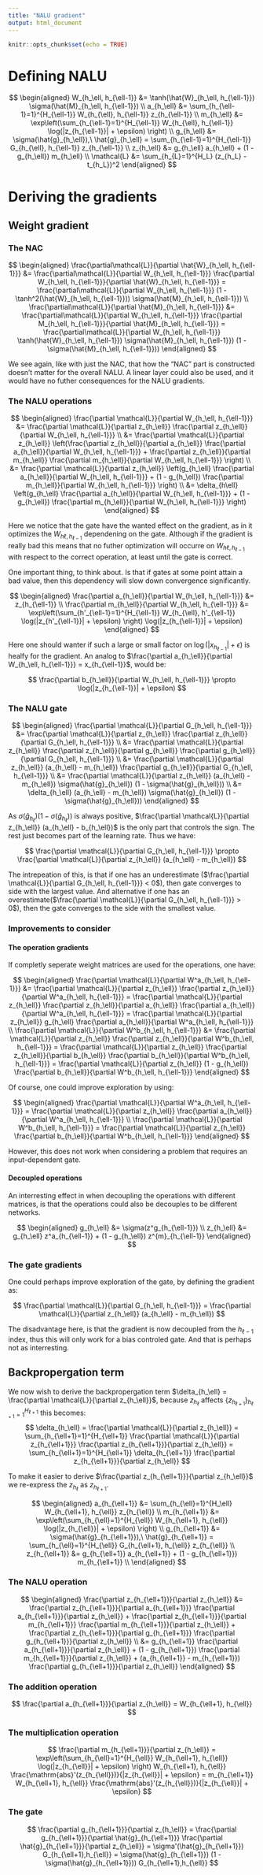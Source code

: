 ```yaml
---
title: "NALU gradient"
output: html_document
---
```


```r
knitr::opts_chunk$set(echo = TRUE)
```

# Defining NALU

$$
\begin{aligned}
W_{h_\ell, h_{\ell-1}} &= \tanh(\hat{W}_{h_\ell, h_{\ell-1}}) \sigma(\hat{M}_{h_\ell, h_{\ell-1}}) \\
a_{h_\ell} &= \sum_{h_{\ell-1}=1}^{H_{\ell-1}} W_{h_{\ell}, h_{\ell-1}} z_{h_{\ell-1}} \\
m_{h_\ell} &= \exp\left(\sum_{h_{\ell-1}=1}^{H_{\ell-1}} W_{h_{\ell}, h_{\ell-1}} \log(|z_{h_{\ell-1}}| + \epsilon) \right) \\
g_{h_\ell} &= \sigma(\hat{g}_{h_\ell}),\ \hat{g}_{h_\ell} = \sum_{h_{\ell-1}=1}^{H_{\ell-1}} G_{h_{\ell}, h_{\ell-1}} z_{h_{\ell-1}} \\
z_{h_\ell} &= g_{h_\ell} a_{h_\ell} + (1 - g_{h_\ell}) m_{h_\ell} \\
\mathcal{L} &= \sum_{h_{L}=1}^{H_L} (z_{h_L} - t_{h_L})^2
\end{aligned}
$$

# Deriving the gradients

## Weight gradient

### The NAC

$$
\begin{aligned}
\frac{\partial\mathcal{L}}{\partial \hat{W}_{h_\ell, h_{\ell-1}}} &= \frac{\partial\mathcal{L}}{\partial W_{h_\ell, h_{\ell-1}}} \frac{\partial W_{h_\ell, h_{\ell-1}}}{\partial \hat{W}_{h_\ell, h_{\ell-1}}} = \frac{\partial\mathcal{L}}{\partial W_{h_\ell, h_{\ell-1}}} (1 - \tanh^2(\hat{W}_{h_\ell, h_{\ell-1}})) \sigma(\hat{M}_{h_\ell, h_{\ell-1}}) \\
\frac{\partial\mathcal{L}}{\partial \hat{M}_{h_\ell, h_{\ell-1}}} &= \frac{\partial\mathcal{L}}{\partial W_{h_\ell, h_{\ell-1}}} \frac{\partial M_{h_\ell, h_{\ell-1}}}{\partial \hat{M}_{h_\ell, h_{\ell-1}}} = \frac{\partial\mathcal{L}}{\partial W_{h_\ell, h_{\ell-1}}} \tanh(\hat{W}_{h_\ell, h_{\ell-1}}) \sigma(\hat{M}_{h_\ell, h_{\ell-1}}) (1 - \sigma(\hat{M}_{h_\ell, h_{\ell-1}}))
\end{aligned}
$$

We see again, like with just the NAC, that how the "NAC" part is constructed doesn't matter for the overall NALU. A linear layer could also be used, and it would have no futher consequences for the NALU gradients.

### The NALU operations

$$
\begin{aligned}
\frac{\partial \mathcal{L}}{\partial W_{h_\ell, h_{\ell-1}}}
&= \frac{\partial \mathcal{L}}{\partial z_{h_\ell}} \frac{\partial z_{h_\ell}}{\partial W_{h_\ell, h_{\ell-1}}} \\
&= \frac{\partial \mathcal{L}}{\partial z_{h_\ell}} \left(\frac{\partial z_{h_\ell}}{\partial a_{h_\ell}} \frac{\partial a_{h_\ell}}{\partial W_{h_\ell, h_{\ell-1}}} + \frac{\partial z_{h_\ell}}{\partial m_{h_\ell}} \frac{\partial m_{h_\ell}}{\partial W_{h_\ell, h_{\ell-1}}} \right) \\
&= \frac{\partial \mathcal{L}}{\partial z_{h_\ell}} \left(g_{h_\ell} \frac{\partial a_{h_\ell}}{\partial W_{h_\ell, h_{\ell-1}}} + (1 - g_{h_\ell}) \frac{\partial m_{h_\ell}}{\partial W_{h_\ell, h_{\ell-1}}} \right) \\
&= \delta_{h\ell} \left(g_{h_\ell} \frac{\partial a_{h_\ell}}{\partial W_{h_\ell, h_{\ell-1}}} + (1 - g_{h_\ell}) \frac{\partial m_{h_\ell}}{\partial W_{h_\ell, h_{\ell-1}}} \right)
\end{aligned}
$$

Here we notice that the gate have the wanted effect on the gradient, as in it optimizes the $W_{h\ell, h_{\ell-1}}$ dependening on the gate. Although if the gradient is really bad this means that no futher optimization will occurre on $W_{h\ell, h_{\ell-1}}$ with respect to the correct operation, at least until the gate is correct.

One important thing, to think about. Is that if gates at some point attain a bad value, then this dependency will slow down convergence significantly.

$$
\begin{aligned}
\frac{\partial a_{h_\ell}}{\partial W_{h_\ell, h_{\ell-1}}} &= z_{h_{\ell-1}} \\
\frac{\partial m_{h_\ell}}{\partial W_{h_\ell, h_{\ell-1}}} &= \exp\left(\sum_{h'_{\ell-1}=1}^{H_{\ell-1}} W_{h_{\ell}, h'_{\ell-1}} \log(|z_{h'_{\ell-1}}| + \epsilon) \right) \log(|z_{h_{\ell-1}}| + \epsilon)
\end{aligned}
$$

Here one should wanter if such a large or small factor on $\log(|x_{h_{\ell-1}}| + \epsilon)$ is healfy for the gradient. An analog to $\frac{\partial a_{h_\ell}}{\partial W_{h_\ell, h_{\ell-1}}} = x_{h_{\ell-1}}$, would be:

$$
\frac{\partial b_{h_\ell}}{\partial W_{h_\ell, h_{\ell-1}}} \propto \log(|z_{h_{\ell-1}}| + \epsilon)
$$

### The NALU gate

$$
\begin{aligned}
\frac{\partial \mathcal{L}}{\partial G_{h_\ell, h_{\ell-1}}}
&= \frac{\partial \mathcal{L}}{\partial z_{h_\ell}} \frac{\partial z_{h_\ell}}{\partial G_{h_\ell, h_{\ell-1}}} \\
&= \frac{\partial \mathcal{L}}{\partial z_{h_\ell}} \frac{\partial z_{h_\ell}}{\partial g_{h_\ell}} \frac{\partial g_{h_\ell}}{\partial G_{h_\ell, h_{\ell-1}}} \\
&= \frac{\partial \mathcal{L}}{\partial z_{h_\ell}} (a_{h_\ell} - m_{h_\ell}) \frac{\partial g_{h_\ell}}{\partial G_{h_\ell, h_{\ell-1}}} \\
&= \frac{\partial \mathcal{L}}{\partial z_{h_\ell}} (a_{h_\ell} - m_{h_\ell}) \sigma(\hat{g}_{h_\ell}) (1 - \sigma(\hat{g}_{h_\ell})) \\
&= \delta_{h_\ell} (a_{h_\ell} - m_{h_\ell}) \sigma(\hat{g}_{h_\ell}) (1 - \sigma(\hat{g}_{h_\ell}))
\end{aligned}
$$

As $\sigma(\hat{g}_{h_\ell}) (1 - \sigma(\hat{g}_{h_\ell}))$ is always positive, $\frac{\partial \mathcal{L}}{\partial z_{h_\ell}} (a_{h_\ell} - b_{h_\ell})$ is the only part that controls the sign. The rest just becomes part of the learning rate. Thus we have:

$$
\frac{\partial \mathcal{L}}{\partial G_{h_\ell, h_{\ell-1}}} \propto \frac{\partial \mathcal{L}}{\partial z_{h_\ell}} (a_{h_\ell} - m_{h_\ell})
$$

The intrepeation of this, is that if one has an underestimate ($\frac{\partial \mathcal{L}}{\partial G_{h_\ell, h_{\ell-1}}} < 0$), then gate converges to side with the largest value. And alternative if one has an overestimate($\frac{\partial \mathcal{L}}{\partial G_{h_\ell, h_{\ell-1}}} > 0$), then the gate converges to the side with the smallest value.

### Improvements to consider

#### The operation gradients

If completly seperate weight matrices are used for the operations, one have:

$$
\begin{aligned}
\frac{\partial \mathcal{L}}{\partial W^a_{h_\ell, h_{\ell-1}}} &= \frac{\partial \mathcal{L}}{\partial z_{h_\ell}} \frac{\partial z_{h_\ell}}{\partial W^a_{h_\ell, h_{\ell-1}}} = \frac{\partial \mathcal{L}}{\partial z_{h_\ell}} \frac{\partial z_{h_\ell}}{\partial a_{h_\ell}} \frac{\partial a_{h_\ell}}{\partial W^a_{h_\ell, h_{\ell-1}}} = \frac{\partial \mathcal{L}}{\partial z_{h_\ell}} g_{h_\ell} \frac{\partial a_{h_\ell}}{\partial W^a_{h_\ell, h_{\ell-1}}} \\
\frac{\partial \mathcal{L}}{\partial W^b_{h_\ell, h_{\ell-1}}} &= \frac{\partial \mathcal{L}}{\partial z_{h_\ell}} \frac{\partial z_{h_\ell}}{\partial W^b_{h_\ell, h_{\ell-1}}} = \frac{\partial \mathcal{L}}{\partial z_{h_\ell}} \frac{\partial z_{h_\ell}}{\partial b_{h_\ell}} \frac{\partial b_{h_\ell}}{\partial W^b_{h_\ell, h_{\ell-1}}} = \frac{\partial \mathcal{L}}{\partial z_{h_\ell}} (1 - g_{h_\ell}) \frac{\partial b_{h_\ell}}{\partial W^b_{h_\ell, h_{\ell-1}}}
\end{aligned}
$$

Of course, one could improve exploration by using:

$$
\begin{aligned}
\frac{\partial \mathcal{L}}{\partial W^a_{h_\ell, h_{\ell-1}}} = \frac{\partial \mathcal{L}}{\partial z_{h_\ell}} \frac{\partial a_{h_\ell}}{\partial W^a_{h_\ell, h_{\ell-1}}} \\
\frac{\partial \mathcal{L}}{\partial W^b_{h_\ell, h_{\ell-1}}} = \frac{\partial \mathcal{L}}{\partial z_{h_\ell}} \frac{\partial b_{h_\ell}}{\partial W^b_{h_\ell, h_{\ell-1}}}
\end{aligned}
$$

However, this does not work when considering a problem that requires an input-dependent gate.

#### Decoupled operations

An interresting effect in when decoupling the operations with different matrices, is that the operations could also be decouples to be different networks.

$$
\begin{aligned}
g_{h_\ell} &= \sigma(z^g_{h_{\ell-1}}) \\
z_{h_\ell} &= g_{h_\ell} z^a_{h_{\ell-1}} + (1 - g_{h_\ell}) z^{m}_{h_{\ell-1}}
\end{aligned}
$$

### The gate gradients

One could perhaps improve exploration of the gate, by defining the gradient as:

$$
\frac{\partial \mathcal{L}}{\partial G_{h_\ell, h_{\ell-1}}} =  \frac{\partial \mathcal{L}}{\partial z_{h_\ell}} (a_{h_\ell} - m_{h_\ell})
$$

The disadvantage here, is that the gradient is now decoupled from the $h_{\ell-1}$ index, thus this will only work for a bias controled gate. And that is perhaps not as interresting.


## Backpropergation term 

We now wish to derive the backpropergation term $\delta_{h_\ell} = \frac{\partial \mathcal{L}}{\partial z_{h_\ell}}$, because $z_{h_\ell}$ affects $\{z_{h_{\ell+1}}\}_{h_{\ell+1}=1}^{H_{\ell+1}}$ this becomes:
$$
\delta_{h_\ell} = \frac{\partial \mathcal{L}}{\partial z_{h_\ell}} = \sum_{h_{\ell+1}=1}^{H_{\ell+1}} \frac{\partial \mathcal{L}}{\partial z_{h_{\ell+1}}} \frac{\partial z_{h_{\ell+1}}}{\partial z_{h_\ell}} = \sum_{h_{\ell+1}=1}^{H_{\ell+1}} \delta_{h_{\ell+1}} \frac{\partial z_{h_{\ell+1}}}{\partial z_{h_\ell}}
$$

To make it easier to derive $\frac{\partial z_{h_{\ell+1}}}{\partial z_{h_\ell}}$ we re-express the $z_{h_\ell}$ as  $z_{h_{\ell+1}}$.

$$
\begin{aligned}
a_{h_{\ell+1}} &= \sum_{h_{\ell}=1}^{H_\ell} W_{h_{\ell+1}, h_{\ell}} z_{h_{\ell}} \\
m_{h_{\ell+1}} &= \exp\left(\sum_{h_{\ell}=1}^{H_{\ell}} W_{h_{\ell+1}, h_{\ell}} \log(|z_{h_{\ell}}| + \epsilon) \right) \\
g_{h_{\ell+1}} &= \sigma(\hat{g}_{h_{\ell+1}}),\ \hat{g}_{h_{\ell+1}} = \sum_{h_{\ell}=1}^{H_{\ell}} G_{h_{\ell+1}, h_{\ell}} z_{h_{\ell}} \\
z_{h_{\ell+1}} &= g_{h_{\ell+1}} a_{h_{\ell+1}} + (1 - g_{h_{\ell+1}}) m_{h_{\ell+1}} \\
\end{aligned}
$$

### The NALU operation

$$
\begin{aligned}
\frac{\partial z_{h_{\ell+1}}}{\partial z_{h_\ell}} &= \frac{\partial z_{h_{\ell+1}}}{\partial a_{h_{\ell+1}}} \frac{\partial a_{h_{\ell+1}}}{\partial z_{h_\ell}} + \frac{\partial z_{h_{\ell+1}}}{\partial m_{h_{\ell+1}}} \frac{\partial m_{h_{\ell+1}}}{\partial z_{h_\ell}} + \frac{\partial z_{h_{\ell+1}}}{\partial g_{h_{\ell+1}}} \frac{\partial g_{h_{\ell+1}}}{\partial z_{h_\ell}} \\
&= g_{h_{\ell+1}} \frac{\partial a_{h_{\ell+1}}}{\partial z_{h_\ell}} + (1 - g_{h_{\ell+1}}) \frac{\partial m_{h_{\ell+1}}}{\partial z_{h_\ell}} + (a_{h_{\ell+1}} - m_{h_{\ell+1}}) \frac{\partial g_{h_{\ell+1}}}{\partial z_{h_\ell}}
\end{aligned}
$$

### The addition operation

$$
\frac{\partial a_{h_{\ell+1}}}{\partial z_{h_\ell}} = W_{h_{\ell+1}, h_{\ell}}
$$

### The multiplication operation

$$
\frac{\partial m_{h_{\ell+1}}}{\partial z_{h_\ell}} = \exp\left(\sum_{h_{\ell}=1}^{H_{\ell}} W_{h_{\ell+1}, h_{\ell}} \log(|z_{h_{\ell}}| + \epsilon) \right) W_{h_{\ell+1}, h_{\ell}} \frac{\mathrm{abs}'(z_{h_{\ell}})}{|z_{h_{\ell}}| + \epsilon} = m_{h_{\ell+1}} W_{h_{\ell+1}, h_{\ell}} \frac{\mathrm{abs}'(z_{h_{\ell}})}{|z_{h_{\ell}}| + \epsilon} 
$$

### The gate

$$
\frac{\partial g_{h_{\ell+1}}}{\partial z_{h_\ell}} = \frac{\partial g_{h_{\ell+1}}}{\partial \hat{g}_{h_{\ell+1}}} \frac{\partial \hat{g}_{h_{\ell+1}}}{\partial z_{h_\ell}} = \sigma'(\hat{g}_{h_{\ell+1}}) G_{h_{\ell+1},h_{\ell}} = \sigma(\hat{g}_{h_{\ell+1}}) (1 - \sigma(\hat{g}_{h_{\ell+1}})) G_{h_{\ell+1},h_{\ell}}
$$
